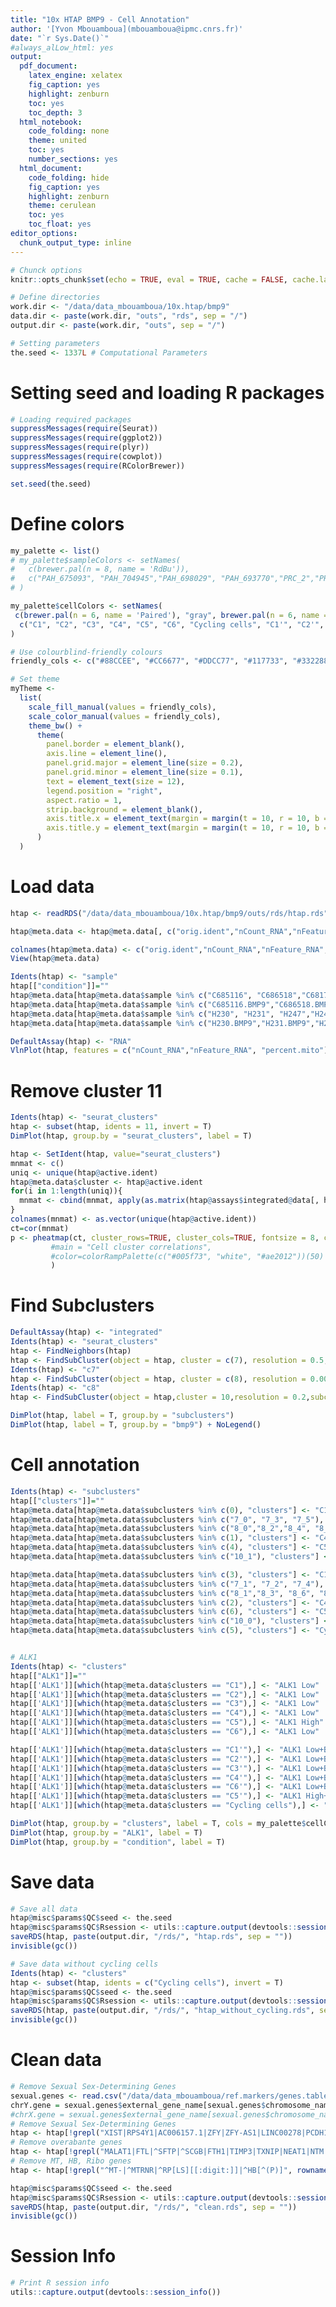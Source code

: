 ```yaml
---
title: "10x HTAP BMP9 - Cell Annotation"
author: '[Yvon Mbouamboua](mbouamboua@ipmc.cnrs.fr)'
date: "`r Sys.Date()`"
#always_alLow_html: yes
output:
  pdf_document:
    latex_engine: xelatex
    fig_caption: yes
    highlight: zenburn
    toc: yes
    toc_depth: 3
  html_notebook: 
    code_folding: none
    theme: united
    toc: yes
    number_sections: yes
  html_document: 
    code_folding: hide
    fig_caption: yes
    highlight: zenburn
    theme: cerulean
    toc: yes
    toc_float: yes
editor_options: 
  chunk_output_type: inline
---
```


```r
# Chunck options
knitr::opts_chunk$set(echo = TRUE, eval = TRUE, cache = FALSE, cache.lazy = FALSE, tidy = TRUE, message = FALSE, warning = FALSE)

# Define directories
work.dir <- "/data/data_mbouamboua/10x.htap/bmp9"
data.dir <- paste(work.dir, "outs", "rds", sep = "/")
output.dir <- paste(work.dir, "outs", sep = "/")

# Setting parameters
the.seed <- 1337L # Computational Parameters

```

# Setting seed and loading R packages


```r
# Loading required packages
suppressMessages(require(Seurat))
suppressMessages(require(ggplot2))
suppressMessages(require(plyr))
suppressMessages(require(cowplot))
suppressMessages(require(RColorBrewer))

set.seed(the.seed)
```

# Define colors

```r
my_palette <- list()
# my_palette$sampleColors <- setNames(
#   c(brewer.pal(n = 8, name = 'RdBu')),
#   c("PAH_675093", "PAH_704945","PAH_698029", "PAH_693770","PRC_2","PRC_7","PRC_3","PRC_8")
# )

my_palette$cellColors <- setNames(
 c(brewer.pal(n = 6, name = 'Paired'), "gray", brewer.pal(n = 6, name = "Dark2")),
  c("C1", "C2", "C3", "C4", "C5", "C6", "Cycling cells", "C1'", "C2'", "C3'", "C4'", "C5'", "C6'")
)

# Use colourblind-friendly colours
friendly_cols <- c("#88CCEE", "#CC6677", "#DDCC77", "#117733", "#332288", "#AA4499", "#44AA99", "#999933", "#882255", "#661100", "#6699CC")

# Set theme
myTheme <-
  list(
    scale_fill_manual(values = friendly_cols),
    scale_color_manual(values = friendly_cols),
    theme_bw() +
      theme(
        panel.border = element_blank(),
        axis.line = element_line(),
        panel.grid.major = element_line(size = 0.2),
        panel.grid.minor = element_line(size = 0.1),
        text = element_text(size = 12),
        legend.position = "right",
        aspect.ratio = 1,
        strip.background = element_blank(),
        axis.title.x = element_text(margin = margin(t = 10, r = 10, b = 10, l = 10)),
        axis.title.y = element_text(margin = margin(t = 10, r = 10, b = 10, l = 10))
      )
  )
```




# Load data

```r
htap <- readRDS("/data/data_mbouamboua/10x.htap/bmp9/outs/rds/htap.rds")

htap@meta.data <- htap@meta.data[, c("orig.ident","nCount_RNA","nFeature_RNA","nCount_HTO","nFeature_HTO","HTO_maxID","HTO_secondID","HTO_margin","HTO_classification","HTO_classification.global","hash.ID","percent.mito","percent.ribo","dropouts" ,"LIBRARY","TAG","BMP9","PHENOTYPE","SAMPLE","nCount_SCT","nFeature_SCT","SCT_snn_res.0.3","seurat_clusters")] 

colnames(htap@meta.data) <- c("orig.ident","nCount_RNA","nFeature_RNA","nCount_HTO","nFeature_HTO","HTO_maxID","HTO_secondID","HTO_margin","HTO_classification","HTO_classification.global","hash.ID","percent.mito","percent.ribo","dropouts","library","tag","bmp9","phenotype","sample","nCount_SCT","nFeature_SCT","SCT_snn_res.0.3","seurat_clusters")
View(htap@meta.data)

Idents(htap) <- "sample"
htap[["condition"]]=""
htap@meta.data[htap@meta.data$sample %in% c("C685116", "C686518","C681725", "C676136", "C681086"), "condition"] <- "CTRL"
htap@meta.data[htap@meta.data$sample %in% c("C685116.BMP9","C686518.BMP9","C681725.BMP9","C676136.BMP9","C681086.BMP9"), "condition"] <- "CTRL+BMP9"
htap@meta.data[htap@meta.data$sample %in% c("H230", "H231", "H247","H248","H250"), "condition"] <- "PAH"
htap@meta.data[htap@meta.data$sample %in% c("H230.BMP9","H231.BMP9","H247.BMP9","H248.BMP9","H250.BMP9"), "condition"] <- "PAH+BMP9"

```


```r
DefaultAssay(htap) <- "RNA"
VlnPlot(htap, features = c("nCount_RNA","nFeature_RNA", "percent.mito"), group.by = "seurat_clusters", stack = T, flip = T) + NoLegend()
```

# Remove cluster 11

```r
Idents(htap) <- "seurat_clusters"
htap <- subset(htap, idents = 11, invert = T)
DimPlot(htap, group.by = "seurat_clusters", label = T)
```



```r
htap <- SetIdent(htap, value="seurat_clusters")
mnmat <- c()
uniq <- unique(htap@active.ident)
htap@meta.data$cluster <- htap@active.ident
for(i in 1:length(uniq)){
  mnmat <- cbind(mnmat, apply(as.matrix(htap@assays$integrated@data[, htap@meta.data$cluster==uniq[i]]), 1, mean))
}
colnames(mnmat) <- as.vector(unique(htap@active.ident))
ct=cor(mnmat)
p <- pheatmap(ct, cluster_rows=TRUE, cluster_cols=TRUE, fontsize = 8, clustering_method = "complete",
         #main = "Cell cluster correlations",
         #color=colorRampPalette(c("#005f73", "white", "#ae2012"))(50)
         )

```


# Find Subclusters

```r
DefaultAssay(htap) <- "integrated"
Idents(htap) <- "seurat_clusters"
htap <- FindNeighbors(htap)
htap <- FindSubCluster(object = htap, cluster = c(7), resolution = 0.5, subcluster.name = "c7", graph.name = "SCT_snn", algorithm = 1)
Idents(htap) <- "c7"
htap <- FindSubCluster(object = htap, cluster = c(8), resolution = 0.0001, subcluster.name = "c8", graph.name = "SCT_snn",algorithm = 1)
Idents(htap) <- "c8"
htap <- FindSubCluster(object = htap,cluster = 10,resolution = 0.2,subcluster.name = "subclusters",graph.name = "SCT_snn",algorithm = 1)

DimPlot(htap, label = T, group.by = "subclusters")
DimPlot(htap, label = T, group.by = "bmp9") + NoLegend()

```




# Cell annotation

```r

Idents(htap) <- "subclusters"
htap[["clusters"]]=""
htap@meta.data[htap@meta.data$subclusters %in% c(0), "clusters"] <- "C1"
htap@meta.data[htap@meta.data$subclusters %in% c("7_0", "7_3", "7_5"), "clusters"] <- "C2"
htap@meta.data[htap@meta.data$subclusters %in% c("8_0","8_2","8_4", "8_5", "8_7", "8_11", "8_12", "8_13", "8_14","8_15","8_16","8_21", "8_25","8_27"), "clusters"] <- "C3"
htap@meta.data[htap@meta.data$subclusters %in% c(1), "clusters"] <- "C4"
htap@meta.data[htap@meta.data$subclusters %in% c(4), "clusters"] <- "C5"
htap@meta.data[htap@meta.data$subclusters %in% c("10_1"), "clusters"] <- "C6"

htap@meta.data[htap@meta.data$subclusters %in% c(3), "clusters"] <- "C1'"
htap@meta.data[htap@meta.data$subclusters %in% c("7_1", "7_2", "7_4"), "clusters"] <- "C2'"
htap@meta.data[htap@meta.data$subclusters %in% c("8_1","8_3", "8_6", "8_8", "8_9", "8_10", "8_17", "8_18", "8_19", "8_20","8_22","8_23","8_24", "8_26","8_28","8_29","8_30", 9), "clusters"] <- "C3'"
htap@meta.data[htap@meta.data$subclusters %in% c(2), "clusters"] <- "C4'"
htap@meta.data[htap@meta.data$subclusters %in% c(6), "clusters"] <- "C5'"
htap@meta.data[htap@meta.data$subclusters %in% c("10_0"), "clusters"] <- "C6'"
htap@meta.data[htap@meta.data$subclusters %in% c(5), "clusters"] <- "Cycling cells"


# ALK1
Idents(htap) <- "clusters"
htap[["ALK1"]]=""
htap[['ALK1']][which(htap@meta.data$clusters == "C1"),] <- "ALK1 Low"
htap[['ALK1']][which(htap@meta.data$clusters == "C2"),] <- "ALK1 Low"
htap[['ALK1']][which(htap@meta.data$clusters == "C3"),] <- "ALK1 Low"
htap[['ALK1']][which(htap@meta.data$clusters == "C4"),] <- "ALK1 Low"
htap[['ALK1']][which(htap@meta.data$clusters == "C5"),] <- "ALK1 High"
htap[['ALK1']][which(htap@meta.data$clusters == "C6"),] <- "ALK1 Low"

htap[['ALK1']][which(htap@meta.data$clusters == "C1'"),] <- "ALK1 Low+BMP9"
htap[['ALK1']][which(htap@meta.data$clusters == "C2'"),] <- "ALK1 Low+BMP9"
htap[['ALK1']][which(htap@meta.data$clusters == "C3'"),] <- "ALK1 Low+BMP9"
htap[['ALK1']][which(htap@meta.data$clusters == "C4'"),] <- "ALK1 Low+BMP9"
htap[['ALK1']][which(htap@meta.data$clusters == "C6'"),] <- "ALK1 Low+BMP9"
htap[['ALK1']][which(htap@meta.data$clusters == "C5'"),] <- "ALK1 High+BMP9"
htap[['ALK1']][which(htap@meta.data$clusters == "Cycling cells"),] <- "Cycling cells"

DimPlot(htap, group.by = "clusters", label = T, cols = my_palette$cellColors)
DimPlot(htap, group.by = "ALK1", label = T)
DimPlot(htap, group.by = "condition", label = T)

```

# Save data


```r
# Save all data
htap@misc$params$QC$seed <- the.seed
htap@misc$params$QC$Rsession <- utils::capture.output(devtools::session_info())
saveRDS(htap, paste(output.dir, "/rds/", "htap.rds", sep = ""))
invisible(gc())

# Save data without cycling cells
Idents(htap) <- "clusters"
htap <- subset(htap, idents = c("Cycling cells"), invert = T)
htap@misc$params$QC$seed <- the.seed
htap@misc$params$QC$Rsession <- utils::capture.output(devtools::session_info())
saveRDS(htap, paste(output.dir, "/rds/", "htap_without_cycling.rds", sep = ""))
invisible(gc())

```



# Clean data

```r
# Remove Sexual Sex‐Determining Genes
sexual.genes <- read.csv("/data/data_mbouamboua/ref.markers/genes.table.csv")
chrY.gene = sexual.genes$external_gene_name[sexual.genes$chromosome_name == "Y"]
#chrX.gene = sexual.genes$external_gene_name[sexual.genes$chromosome_name == "X"]
# Remove Sexual Sex‐Determining Genes
htap <- htap[!grepl("XIST|RPS4Y1|AC006157.1|ZFY|ZFY-AS1|LINC00278|PCDH11Y|USP9Y|DDX3Y|UTY|TMSB4Y|TTTY14|AC010889.1|KDM5D|      EIF1AY|RPS4Y2", rownames(htap)), ]
# Remove overabante genes
htap <- htap[!grepl("MALAT1|FTL|^SFTP|^SCGB|FTH1|TIMP3|TXNIP|NEAT1|NTM|B2M|IGKC|LSAMP", rownames(htap)), ]
# Remove MT, HB, Ribo genes
htap <- htap[!grepl("^MT-|^MTRNR|^RP[LS][[:digit:]]|^HB[^(P)]", rownames(htap)), ]

htap@misc$params$QC$seed <- the.seed
htap@misc$params$QC$Rsession <- utils::capture.output(devtools::session_info())
saveRDS(htap, paste(output.dir, "/rds/", "clean.rds", sep = ""))
invisible(gc())

```




# Session Info


```r
# Print R session info
utils::capture.output(devtools::session_info())
```